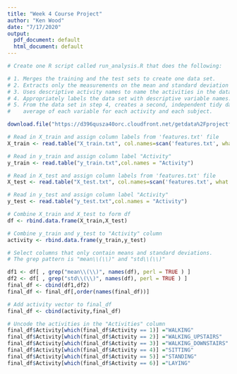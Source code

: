 ```yaml
---
title: "Week 4 Course Project"
author: "Ken Wood"
date: "7/17/2020"
output:
  pdf_document: default
  html_document: default
---
```


```r

# Create one R script called run_analysis.R that does the following:

# 1. Merges the training and the test sets to create one data set.
# 2. Extracts only the measurements on the mean and standard deviation for each measurement.
# 3. Uses descriptive activity names to name the activities in the data set
# 4. Appropriately labels the data set with descriptive variable names.
# 5. From the data set in step 4, creates a second, independent tidy data set with the 
#    average of each variable for each activity and each subject.

download.file("https://d396qusza40orc.cloudfront.net/getdata%2Fprojectfiles%2FUCI%20HAR%20Dataset.zip","dataset.zip")
```

```r
# Read in X_train and assign column labels from 'features.txt' file
X_train <- read.table("X_train.txt", col.names=scan('features.txt', what ="", sep = "\t", quiet = TRUE),check.names = FALSE)

# Read in y_train and assign column label "Activity"
y_train <- read.table("y_train.txt",col.names = "Activity")

# Read in X_test and assign column labels from 'features.txt' file
X_test <- read.table("X_test.txt", col.names=scan('features.txt', what ="", sep = "\t", quiet = TRUE),check.names = FALSE)

# Read in y_test and assign column label "Activity"
y_test <- read.table("y_test.txt",col.names = "Activity")

# Combine X_train and X_test to form df
df <- rbind.data.frame(X_train,X_test)

# Combine y_train and y_test to "Activity" column
activity <- rbind.data.frame(y_train,y_test)
```

```r
# Select columns that only contain means and standard deviations.
# The grep pattern is "mean\\(\\)" and "std\\(\\)"

df1 <- df[ , grep("mean\\(\\)", names(df), perl = TRUE ) ]
df2 <- df[ , grep("std\\(\\)", names(df), perl = TRUE ) ]
final_df <- cbind(df1,df2)
final_df <- final_df[,order(names(final_df))]

# Add activity vector to final_df
final_df <- cbind(activity,final_df)

# Uncode the activities in the "Activities" column
final_df$Activity[which(final_df$Activity == 1)] ="WALKING"
final_df$Activity[which(final_df$Activity == 2)] ="WALKING_UPSTAIRS"
final_df$Activity[which(final_df$Activity == 3)] ="WALKING_DOWNSTAIRS"
final_df$Activity[which(final_df$Activity == 4)] ="SITTING"
final_df$Activity[which(final_df$Activity == 5)] ="STANDING"
final_df$Activity[which(final_df$Activity == 6)] ="LAYING"
```


